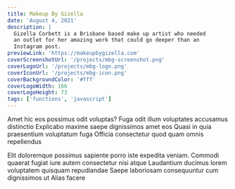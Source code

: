 ```yaml
---
title: Makeup By Gizella
date: 'August 4, 2021'
description: |
  Gizella Corbett is a Brisbane based make up artist who needed
  an outlet for her amazing work that could go deeper than an 
  Instagram post.
previewLink: 'https://makeupbygizella.com'
coverScreenshotUrl: '/projects/mbg-screenshot.png'
coverLogoUrl: '/projects/mbg-logo.png'
coverIconUrl: '/projects/mbg-icon.png'
coverBackgroundColor: '#fff'
coverLogoWidth: 166
coverLogoHeight: 73
tags: ['functions', 'javascript']
---
```


Amet hic eos possimus odit voluptas? Fuga odit illum voluptates accusamus distinctio Explicabo maxime saepe dignissimos amet eos Quasi in quia praesentium voluptatum fuga Officia consectetur quod quam omnis repellendus

Elit doloremque possimus sapiente porro iste expedita veniam. Commodi quaerat fugiat iure autem consectetur nisi atque Laudantium ducimus lorem voluptatem quisquam repudiandae Saepe laboriosam consequuntur cum dignissimos ut Alias facere
